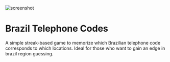 
<Image
  className="rounded-md"
  src="/img/games/city-blocks.png"
  alt="screenshot"
  width={1800}
  height={900}
/>

# Brazil Telephone Codes

A simple streak-based game to memorize which Brazilian telephone code corresponds to which locations. Ideal for those who want to gain an edge in brazil region guessing.

<BrazilTelephoneCodesSettings className="not-prose" />
